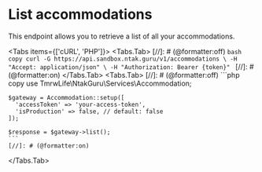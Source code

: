 
# List accommodations

This endpoint allows you to retrieve a list of all your accommodations.

<Tabs items={['cURL', 'PHP']}>
  <Tabs.Tab>
    [//]: # (@formatter:off)
    ```bash copy
    curl -G https://api.sandbox.ntak.guru/v1/accommodations \
      -H "Accept: application/json" \
      -H "Authorization: Bearer {token}"
    ```
    [//]: # (@formatter:on)
  </Tabs.Tab>
  <Tabs.Tab>
    [//]: # (@formatter:off)
    ```php copy
    use TmrwLife\NtakGuru\Services\Accommodation;

    $gateway = Accommodation::setup([
      'accessToken' => 'your-access-token',
      'isProduction' => false, // default: false
    ]);

    $response = $gateway->list();
    ```
    [//]: # (@formatter:on)
  </Tabs.Tab>
</Tabs>